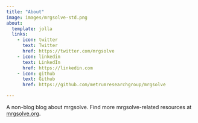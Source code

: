 ```yaml
---
title: "About"
image: images/mrgsolve-std.png
about:
  template: jolla
  links:
    - icon: twitter
      text: Twitter
      href: https://twitter.com/mrgsolve
    - icon: linkedin
      text: LinkedIn
      href: https://linkedin.com
    - icon: github
      text: Github
      href: https://github.com/metrumresearchgroup/mrgsolve

---
```


A non-blog blog about mrgsolve. Find more mrgsolve-related resources at 
[mrgsolve.org](https://mrgsolve.org).
